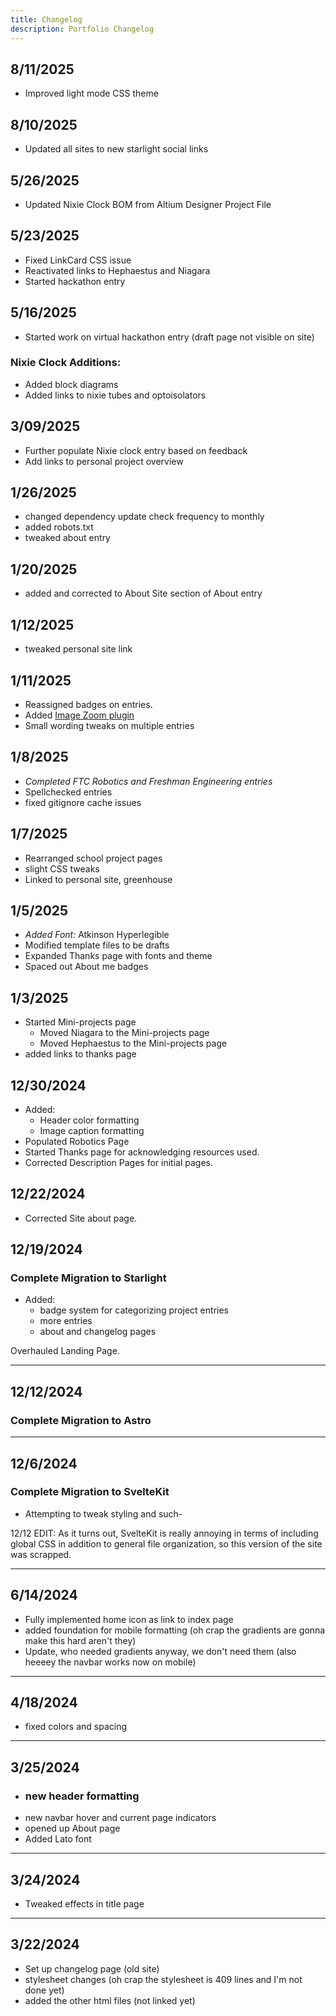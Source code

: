 ```yaml
---
title: Changelog
description: Portfolio Changelog
---
```


## 8/11/2025
- Improved light mode CSS theme

## 8/10/2025
- Updated all sites to new starlight social links

## 5/26/2025
- Updated Nixie Clock BOM from Altium Designer Project File

## 5/23/2025

- Fixed LinkCard CSS issue
- Reactivated links to Hephaestus and Niagara
- Started hackathon entry

## 5/16/2025

- Started work on virtual hackathon entry (draft page not visible on site)

### Nixie Clock Additions:
- Added block diagrams
- Added links to nixie tubes and optoisolators

## 3/09/2025
- Further populate Nixie clock entry based on feedback
- Add links to personal project overview

## 1/26/2025
- changed dependency update check frequency to monthly
- added robots.txt
- tweaked about entry

## 1/20/2025
- added and corrected to About Site section of About entry

## 1/12/2025
- tweaked personal site link

## 1/11/2025
- Reassigned badges on entries.
- Added <a target="_base" href="https://github.com/HiDeoo/starlight-image-zoom">Image Zoom plugin</a>
- Small wording tweaks on multiple entries

## 1/8/2025
- *Completed FTC Robotics and Freshman Engineering entries*
- Spellchecked entries
- fixed gitignore cache issues

## 1/7/2025
- Rearranged school project pages
- slight CSS tweaks
- Linked to personal site, greenhouse

## 1/5/2025
- *Added Font:* Atkinson Hyperlegible
- Modified template files to be drafts
- Expanded Thanks page with fonts and theme
- Spaced out About me badges

## 1/3/2025
- Started Mini-projects page
  - Moved Niagara to the Mini-projects page
  - Moved Hephaestus to the Mini-projects page 
- added links to thanks page

## 12/30/2024
- Added:
  - Header color formatting
  - Image caption formatting
- Populated Robotics Page
- Started Thanks page for acknowledging resources used.
- Corrected Description Pages for initial pages.

## 12/22/2024
- Corrected Site about page.

## 12/19/2024
### Complete Migration to Starlight

- Added:
  - badge system for categorizing project entries
  - more entries
  - about and changelog pages

Overhauled Landing Page.


---

## 12/12/2024
### Complete Migration to Astro

---

## 12/6/2024
### Complete Migration to SvelteKit

- Attempting to tweak styling and such-


12/12 EDIT: As it turns out, SvelteKit is really annoying in terms of including global CSS in addition to general file organization, so this version of the site was scrapped.

---

## 6/14/2024

- Fully implemented home icon as link to index page
- added foundation for mobile formatting (oh crap the gradients are gonna make this hard aren't they)
- Update, who needed gradients anyway, we don't need them (also heeeey the navbar works now on mobile)

---

## 4/18/2024

- fixed colors and spacing

---

## 3/25/2024

- ### new header formatting
- new navbar hover and current page indicators
- opened up About page
- Added Lato font

---

## 3/24/2024

- Tweaked effects in title page

---

## 3/22/2024

- Set up changelog page (old site)
- stylesheet changes (oh crap the stylesheet is 409 lines and I'm not done yet)
- added the other html files (not linked yet)

